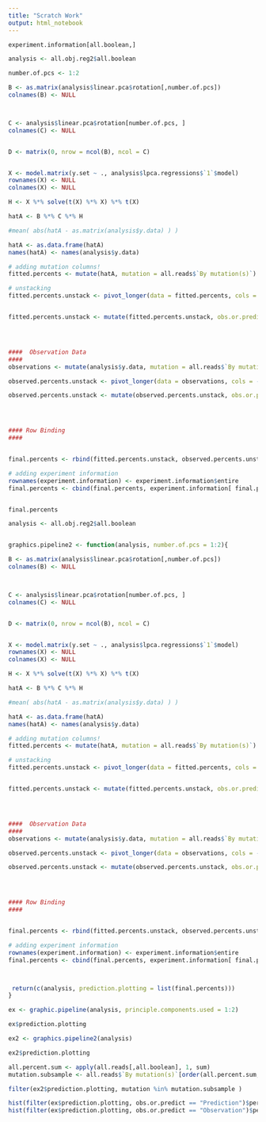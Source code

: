 ```yaml
---
title: "Scratch Work"
output: html_notebook
---
```




```r
experiment.information[all.boolean,]
```


```r
analysis <- all.obj.reg2$all.boolean

number.of.pcs <- 1:2

B <- as.matrix(analysis$linear.pca$rotation[,number.of.pcs])
colnames(B) <- NULL



C <- analysis$linear.pca$rotation[number.of.pcs, ]
colnames(C) <- NULL


D <- matrix(0, nrow = ncol(B), ncol = C)


X <- model.matrix(y.set ~ ., analysis$lpca.regressions$`1`$model)
rownames(X) <- NULL
colnames(X) <- NULL

H <- X %*% solve(t(X) %*% X) %*% t(X)

hatA <- B %*% C %*% H

#mean( abs(hatA - as.matrix(analysis$y.data) ) )

hatA <- as.data.frame(hatA)
names(hatA) <- names(analysis$y.data)

# adding mutation columns!
fitted.percents <- mutate(hatA, mutation = all.reads$`By mutation(s)`)

# unstacking
fitted.percents.unstack <- pivot_longer(data = fitted.percents, cols = -mutation, names_to = "sample", values_to = "percent")


fitted.percents.unstack <- mutate(fitted.percents.unstack, obs.or.predict = "Prediction")




####  Observation Data
####
observations <- mutate(analysis$y.data, mutation = all.reads$`By mutation(s)`)

observed.percents.unstack <- pivot_longer(data = observations, cols = -mutation, names_to = "sample", values_to = "percent")

observed.percents.unstack <- mutate(observed.percents.unstack, obs.or.predict = "Observation")




#### Row Binding
####


final.percents <- rbind(fitted.percents.unstack, observed.percents.unstack)

# adding experiment information
rownames(experiment.information) <- experiment.information$entire
final.percents <- cbind(final.percents, experiment.information[ final.percents$sample,])


final.percents
```

```r
analysis <- all.obj.reg2$all.boolean


graphics.pipeline2 <- function(analysis, number.of.pcs = 1:2){

B <- as.matrix(analysis$linear.pca$rotation[,number.of.pcs])
colnames(B) <- NULL



C <- analysis$linear.pca$rotation[number.of.pcs, ]
colnames(C) <- NULL


D <- matrix(0, nrow = ncol(B), ncol = C)


X <- model.matrix(y.set ~ ., analysis$lpca.regressions$`1`$model)
rownames(X) <- NULL
colnames(X) <- NULL

H <- X %*% solve(t(X) %*% X) %*% t(X)

hatA <- B %*% C %*% H

#mean( abs(hatA - as.matrix(analysis$y.data) ) )

hatA <- as.data.frame(hatA)
names(hatA) <- names(analysis$y.data)

# adding mutation columns!
fitted.percents <- mutate(hatA, mutation = all.reads$`By mutation(s)`)

# unstacking
fitted.percents.unstack <- pivot_longer(data = fitted.percents, cols = -mutation, names_to = "sample", values_to = "percent")


fitted.percents.unstack <- mutate(fitted.percents.unstack, obs.or.predict = "Prediction")




####  Observation Data
####
observations <- mutate(analysis$y.data, mutation = all.reads$`By mutation(s)`)

observed.percents.unstack <- pivot_longer(data = observations, cols = -mutation, names_to = "sample", values_to = "percent")

observed.percents.unstack <- mutate(observed.percents.unstack, obs.or.predict = "Observation")




#### Row Binding
####


final.percents <- rbind(fitted.percents.unstack, observed.percents.unstack)

# adding experiment information
rownames(experiment.information) <- experiment.information$entire
final.percents <- cbind(final.percents, experiment.information[ final.percents$sample,])



 return(c(analysis, prediction.plotting = list(final.percents)))
}

ex <- graphic.pipeline(analysis, principle.components.used = 1:2)

ex$prediction.plotting

ex2 <- graphics.pipeline2(analysis)

ex2$prediction.plotting


```

```r
all.percent.sum <- apply(all.reads[,all.boolean], 1, sum)
mutation.subsample <- all.reads$`By mutation(s)`[order(all.percent.sum, decreasing = TRUE)][1:10]
```

```r
filter(ex2$prediction.plotting, mutation %in% mutation.subsample )
```


```r
hist(filter(ex$prediction.plotting, obs.or.predict == "Prediction")$percent)
hist(filter(ex$prediction.plotting, obs.or.predict == "Observation")$percent)

```



